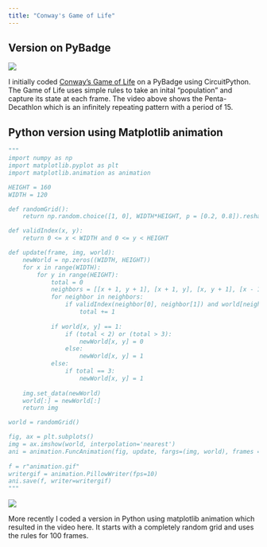 ```yaml
---
title: "Conway's Game of Life"
---
```


## Version on PyBadge

![](IMG-3482.gif)

I initially coded [Conway's Game of Life](https://en.wikipedia.org/wiki/Conway%27s_Game_of_Life) on a PyBadge using CircuitPython. The Game of Life uses simple rules to take an inital "population" and capture its state at each frame. The video above shows the Penta-Decathlon which is an infinitely repeating pattern with a period of 15.

## Python version using Matplotlib animation

```python
"""
import numpy as np
import matplotlib.pyplot as plt
import matplotlib.animation as animation

HEIGHT = 160
WIDTH = 120

def randomGrid():
    return np.random.choice([1, 0], WIDTH*HEIGHT, p = [0.2, 0.8]).reshape(WIDTH, HEIGHT)

def validIndex(x, y):
    return 0 <= x < WIDTH and 0 <= y < HEIGHT

def update(frame, img, world):
    newWorld = np.zeros((WIDTH, HEIGHT))
    for x in range(WIDTH):
        for y in range(HEIGHT):
            total = 0
            neighbors = [[x + 1, y + 1], [x + 1, y], [x, y + 1], [x - 1, y + 1], [x + 1, y - 1], [x - 1, y], [x - 1, y - 1], [x, y - 1]]
            for neighbor in neighbors:
                if validIndex(neighbor[0], neighbor[1]) and world[neighbor[0], neighbor[1]] == 1:
                    total += 1
            
            if world[x, y] == 1:
                if (total < 2) or (total > 3):
                    newWorld[x, y] = 0
                else:
                    newWorld[x, y] = 1
            else:
                if total == 3:
                    newWorld[x, y] = 1
    
    img.set_data(newWorld)
    world[:] = newWorld[:]
    return img

world = randomGrid()

fig, ax = plt.subplots()
img = ax.imshow(world, interpolation='nearest')
ani = animation.FuncAnimation(fig, update, fargs=(img, world), frames = 100, interval=5000, save_count=50)
 
f = r"animation.gif" 
writergif = animation.PillowWriter(fps=10) 
ani.save(f, writer=writergif)
"""
```

![](animation.gif)

More recently I coded a version in Python using matplotlib animation which resulted in the video here. It starts with a completely random grid and uses the rules for 100 frames. 
